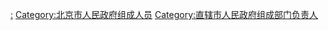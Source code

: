[[Category:北京市人民政府组成部门|:]]
[[Category:北京市人民政府组成人员|Category:北京市人民政府组成人员]]
[[Category:直辖市人民政府组成部门负责人|Category:直辖市人民政府组成部门负责人]]
